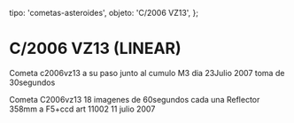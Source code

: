 
  tipo: 'cometas-asteroides',
  objeto: 'C/2006 VZ13',
};

# C/2006 VZ13 (LINEAR)

<Imagen
  src="registro/c2006-vz13_20070723_2_m3-c2006vz13-b1-30s-as-23ju-w.jpg"
  fecha="20070723"
/>

Cometa c2006vz13 a su paso junto al cumulo M3 dia 23Julio 2007 toma de 30segundos

<Imagen
  src="registro/c2006-vz13_20070711_1_c2006-vz13-18-imagenes-60s-11julio2007.jpg"
  fecha="20070711"
/>

Cometa C2006vz13 18 imagenes de 60segundos cada una Reflector 358mm a F5+ccd art 11002 11 julio 2007